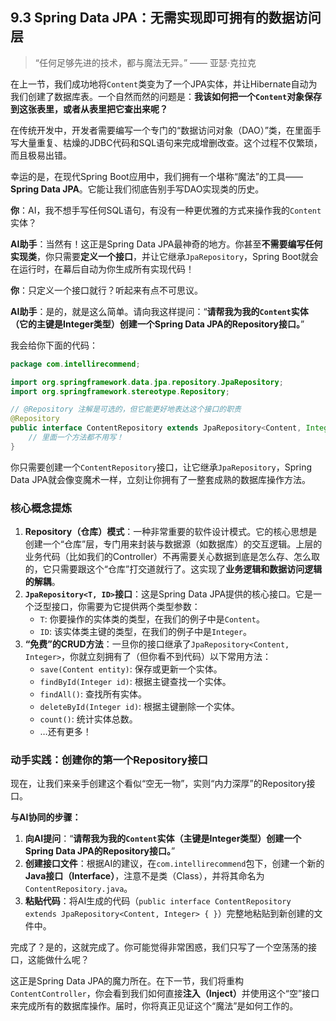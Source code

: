 ## 9.3 Spring Data JPA：无需实现即可拥有的数据访问层 {#sec-database-repository}

> “任何足够先进的技术，都与魔法无异。” —— 亚瑟·克拉克

在上一节，我们成功地将`Content`类变为了一个JPA实体，并让Hibernate自动为我们创建了数据库表。一个自然而然的问题是：**我该如何把一个`Content`对象保存到这张表里，或者从表里把它查出来呢？**

在传统开发中，开发者需要编写一个专门的“数据访问对象（DAO）”类，在里面手写大量重复、枯燥的JDBC代码和SQL语句来完成增删改查。这个过程不仅繁琐，而且极易出错。

幸运的是，在现代Spring Boot应用中，我们拥有一个堪称“魔法”的工具——**Spring Data JPA**。它能让我们彻底告别手写DAO实现类的历史。

::: {.callout-note title="与AI的对话：定义你的第一个Repository"}

**你**：AI，我不想手写任何SQL语句，有没有一种更优雅的方式来操作我的`Content`实体？

**AI助手**：当然有！这正是Spring Data JPA最神奇的地方。你甚至**不需要编写任何实现类**，你只需要**定义一个接口**，并让它继承`JpaRepository`，Spring Boot就会在运行时，在幕后自动为你生成所有实现代码！

**你**：只定义一个接口就行？听起来有点不可思议。

**AI助手**：是的，就是这么简单。请向我这样提问：“**请帮我为我的`Content`实体（它的主键是Integer类型）创建一个Spring Data JPA的Repository接口。**”

我会给你下面的代码：
```java
package com.intellirecommend;

import org.springframework.data.jpa.repository.JpaRepository;
import org.springframework.stereotype.Repository;

// @Repository 注解是可选的，但它能更好地表达这个接口的职责
@Repository
public interface ContentRepository extends JpaRepository<Content, Integer> {
    // 里面一个方法都不用写！
}
```
你只需要创建一个`ContentRepository`接口，让它继承`JpaRepository`，Spring Data JPA就会像变魔术一样，立刻让你拥有了一整套成熟的数据库操作方法。

:::

### 核心概念提炼

1.  **Repository（仓库）模式**：一种非常重要的软件设计模式。它的核心思想是创建一个“仓库”层，专门用来封装与数据源（如数据库）的交互逻辑。上层的业务代码（比如我们的Controller）不再需要关心数据到底是怎么存、怎么取的，它只需要跟这个“仓库”打交道就行了。这实现了**业务逻辑和数据访问逻辑的解耦**。
2.  **`JpaRepository<T, ID>`接口**：这是Spring Data JPA提供的核心接口。它是一个泛型接口，你需要为它提供两个类型参数：
    *   `T`: 你要操作的实体类的类型，在我们的例子中是`Content`。
    *   `ID`: 该实体类主键的类型，在我们的例子中是`Integer`。
3.  **“免费”的CRUD方法**：一旦你的接口继承了`JpaRepository<Content, Integer>`，你就立刻拥有了（但你看不到代码）以下常用方法：
    *   `save(Content entity)`: 保存或更新一个实体。
    *   `findById(Integer id)`: 根据主键查找一个实体。
    *   `findAll()`: 查找所有实体。
    *   `deleteById(Integer id)`: 根据主键删除一个实体。
    *   `count()`: 统计实体总数。
    *   ...还有更多！

### 动手实践：创建你的第一个Repository接口

现在，让我们来亲手创建这个看似“空无一物”，实则“内力深厚”的Repository接口。

**与AI协同的步骤：**

1.  **向AI提问**：“**请帮我为我的`Content`实体（主键是Integer类型）创建一个Spring Data JPA的Repository接口。**”
2.  **创建接口文件**：根据AI的建议，在`com.intellirecommend`包下，创建一个新的**Java接口（Interface）**，注意不是类（Class），并将其命名为`ContentRepository.java`。
3.  **粘贴代码**：将AI生成的代码（`public interface ContentRepository extends JpaRepository<Content, Integer> { }`）完整地粘贴到新创建的文件中。

完成了？是的，这就完成了。你可能觉得非常困惑，我们只写了一个空荡荡的接口，这能做什么呢？

这正是Spring Data JPA的魔力所在。在下一节，我们将重构`ContentController`，你会看到我们如何直接**注入（Inject）**并使用这个“空”接口来完成所有的数据库操作。届时，你将真正见证这个“魔法”是如何工作的。 
